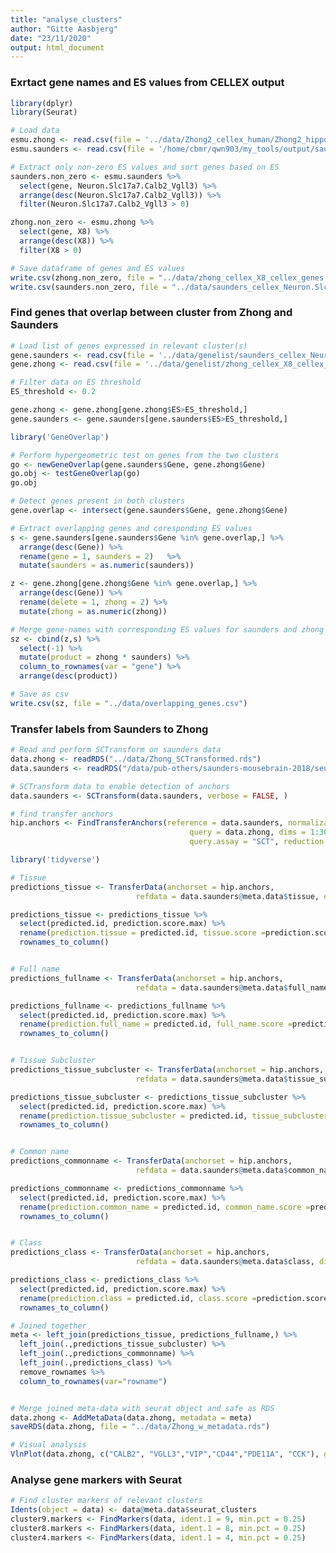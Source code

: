 ```yaml
---
title: "analyse_clusters"
author: "Gitte Aasbjerg"
date: "23/11/2020"
output: html_document
---
```


### Exrtact gene names and ES values from CELLEX output
```r
library(dplyr)
library(Seurat)

# Load data
esmu.zhong <- read.csv(file = '../data/Zhong2_cellex_human/Zhong2_hippocampus_mouse_cells.esmu.csv.gz')
esmu.saunders <- read.csv(file = '/home/cbmr/qwn903/my_tools/output/saunders_mousebrain_Hippocampus_ens.esmu.csv.gz')

```

```r

# Extract only non-zero ES values and sort genes based on ES
saunders.non_zero <- esmu.saunders %>%
  select(gene, Neuron.Slc17a7.Calb2_Vgll3) %>%
  arrange(desc(Neuron.Slc17a7.Calb2_Vgll3)) %>%
  filter(Neuron.Slc17a7.Calb2_Vgll3 > 0)

zhong.non_zero <- esmu.zhong %>%
  select(gene, X8) %>%
  arrange(desc(X8)) %>%
  filter(X8 > 0)

# Save dataframe of genes and ES values 
write.csv(zhong.non_zero, file = "../data/zhong_cellex_X8_cellex_genes.csv")
write.csv(saunders.non_zero, file = "../data/saunders_cellex_Neuron.Slc17a7.Calb2_Vgll3_cellex_genes.csv")
```



### Find genes that overlap between cluster from Zhong and Saunders
```r
# Load list of genes expressed in relevant cluster(s) 
gene.saunders <- read.csv(file = '../data/genelist/saunders_cellex_Neuron.Slc17a7.Calb2_Vgll3_cellex_genes.csv',sep = ";")
gene.zhong <- read.csv(file = '../data/genelist/zhong_cellex_X8_cellex_genes.csv', sep = ";")

# Filter data on ES threshold
ES_threshold <- 0.2

gene.zhong <- gene.zhong[gene.zhong$ES>ES_threshold,]
gene.saunders <- gene.saunders[gene.saunders$ES>ES_threshold,]

```


```r
library('GeneOverlap')

# Perform hypergeometric test on genes from the two clusters 
go <- newGeneOverlap(gene.saunders$Gene, gene.zhong$Gene)
go.obj <- testGeneOverlap(go)
go.obj
```


```r

# Detect genes present in both clusters
gene.overlap <- intersect(gene.saunders$Gene, gene.zhong$Gene)

# Extract overlapping genes and coresponding ES values 
s <- gene.saunders[gene.saunders$Gene %in% gene.overlap,] %>%
  arrange(desc(Gene)) %>%
  rename(gene = 1, saunders = 2)   %>%
  mutate(saunders = as.numeric(saunders))

z <- gene.zhong[gene.zhong$Gene %in% gene.overlap,] %>%
  arrange(desc(Gene)) %>%
  rename(delete = 1, zhong = 2) %>%
  mutate(zhong = as.numeric(zhong)) 

# Merge gene-names with corresponding ES values for saunders and zhong
sz <- cbind(z,s) %>% 
  select(-1) %>%
  mutate(product = zhong * saunders) %>%
  column_to_rownames(var = "gene") %>%
  arrange(desc(product)) 

# Save as csv
write.csv(sz, file = "../data/overlapping_genes.csv")

```





### Transfer labels from Saunders to Zhong
```r
# Read and perform SCTransform on saunders data
data.zhong <- readRDS("../data/Zhong_SCTransformed.rds")
data.saunders <- readRDS("/data/pub-others/saunders-mousebrain-2018/seurat_obj/saunders_hippocampus.annotated2018.seurat_obj.RDS.gz")

# SCTransform data to enable detection of anchors
data.saunders <- SCTransform(data.saunders, verbose = FALSE, )

# find transfer anchors
hip.anchors <- FindTransferAnchors(reference = data.saunders, normalization.method = "SCT",
                                        query = data.zhong, dims = 1:30, reference.assay = "SCT",
                                        query.assay = "SCT", reduction = "cca")
```


```r
library('tidyverse')

# Tissue
predictions_tissue <- TransferData(anchorset = hip.anchors,
                            refdata = data.saunders@meta.data$tissue, dims = 1:30, weight.reduction = "cca")

predictions_tissue <- predictions_tissue %>% 
  select(predicted.id, prediction.score.max) %>% 
  rename(prediction.tissue = predicted.id, tissue.score =prediction.score.max) %>%
  rownames_to_column() 


# Full name
predictions_fullname <- TransferData(anchorset = hip.anchors,
                            refdata = data.saunders@meta.data$full_name, dims = 1:30, weight.reduction = "cca")

predictions_fullname <- predictions_fullname %>% 
  select(predicted.id, prediction.score.max) %>% 
  rename(prediction.full_name = predicted.id, full_name.score =prediction.score.max) %>%
  rownames_to_column() 


# Tissue Subcluster
predictions_tissue_subcluster <- TransferData(anchorset = hip.anchors,
                            refdata = data.saunders@meta.data$tissue_subcluster, dims = 1:30, weight.reduction = "cca")

predictions_tissue_subcluster <- predictions_tissue_subcluster %>% 
  select(predicted.id, prediction.score.max) %>% 
  rename(prediction.tissue_subcluster = predicted.id, tissue_subcluster.score =prediction.score.max) %>%
  rownames_to_column() 


# Common name
predictions_commonname <- TransferData(anchorset = hip.anchors,
                            refdata = data.saunders@meta.data$common_name, dims = 1:30, weight.reduction = "cca")

predictions_commonname <- predictions_commonname %>% 
  select(predicted.id, prediction.score.max) %>% 
  rename(prediction.common_name = predicted.id, common_name.score =prediction.score.max) %>%
  rownames_to_column() 


# Class
predictions_class <- TransferData(anchorset = hip.anchors,
                            refdata = data.saunders@meta.data$class, dims = 1:30, weight.reduction = "cca")

predictions_class <- predictions_class %>% 
  select(predicted.id, prediction.score.max) %>% 
  rename(prediction.class = predicted.id, class.score =prediction.score.max) %>%
  rownames_to_column() 
```


```r
# Joined together
meta <- left_join(predictions_tissue, predictions_fullname,) %>% 
  left_join(.,predictions_tissue_subcluster) %>%
  left_join(.,predictions_commonname) %>%
  left_join(.,predictions_class) %>%
  remove_rownames %>% 
  column_to_rownames(var="rowname")


# Merge joined meta-data with seurat object and safe as RDS
data.zhong <- AddMetaData(data.zhong, metadata = meta)
saveRDS(data.zhong, file = "../data/Zhong_w_metadata.rds")
```


```r
# Visual analysis
VlnPlot(data.zhong, c("CALB2", "VGLL3","VIP","CD44","PDE11A", "CCK"), group.by = "prediction.class", pt.size = 0.5)
```



### Analyse gene markers with Seurat
```r
# Find cluster markers of relevant clusters
Idents(object = data) <- data@meta.data$seurat_clusters
cluster9.markers <- FindMarkers(data, ident.1 = 9, min.pct = 0.25)
cluster8.markers <- FindMarkers(data, ident.1 = 8, min.pct = 0.25)
cluster4.markers <- FindMarkers(data, ident.1 = 4, min.pct = 0.25)
```

